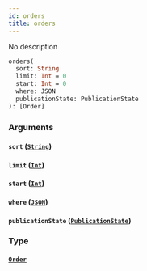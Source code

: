 ```yaml
---
id: orders
title: orders
---
```


No description

```graphql
orders(
  sort: String
  limit: Int = 0
  start: Int = 0
  where: JSON
  publicationState: PublicationState
): [Order]

```

### Arguments

#### `sort` ([`String`](/v1/scalars/string))

#### `limit` ([`Int`](/v1/scalars/int))

#### `start` ([`Int`](/v1/scalars/int))

#### `where` ([`JSON`](/v1/scalars/json))

#### `publicationState` ([`PublicationState`](/v1/enums/publication-state))

### Type

#### [`Order`](/v1/objects/order)
